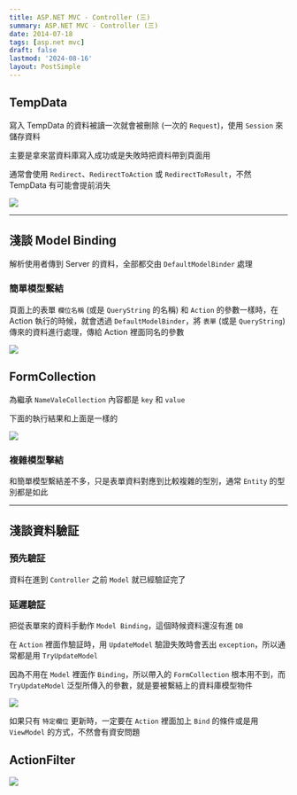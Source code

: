 ```yaml
---
title: ASP.NET MVC - Controller (三)
summary: ASP.NET MVC - Controller (三)
date: 2014-07-18
tags: [asp.net mvc]
draft: false
lastmod: '2024-08-16'
layout: PostSimple
---
```


## TempData

寫入 TempData 的資料被讀一次就會被刪除 (一次的 `Request`)，使用 `Session` 來儲存資料

主要是拿來當資料庫寫入成功或是失敗時把資料帶到頁面用

通常會使用 `Redirect`、`RedirectToAction` 或 `RedirectToResult`，不然 TempData 有可能會提前消失

![](/static/images/2014/aspnet-mvc-controller-03/01.webp)

---

## 淺談 Model Binding

解析使用者傳到 Server 的資料，全部都交由 `DefaultModelBinder` 處理

### 簡單模型繫結

頁面上的表單 `欄位名稱` (或是 `QueryString` 的名稱) 和 `Action` 的參數一樣時，在 Action 執行的時候，就會透過 `DefaultModelBinder`，將 `表單` (或是 `QueryString`) 傳來的資料進行處理，傳給 Action 裡面同名的參數

![](/static/images/2014/aspnet-mvc-controller-03/02.webp)

## FormCollection

為繼承 `NameValeCollection` 內容都是 `key` 和 `value`

下面的執行結果和上面是一樣的

![](/static/images/2014/aspnet-mvc-controller-03/03.webp)

### 複雜模型擊結

和簡單模型繫結差不多，只是表單資料對應到比較複雜的型別，通常 `Entity` 的型別都是如此

---

## 淺談資料驗証

### 預先驗証

資料在進到 `Controller` 之前 `Model` 就已經驗証完了

### 延遲驗証

把從表單來的資料手動作 `Model Binding`，這個時候資料還沒有進 `DB`

在 `Action` 裡面作驗証時，用 `UpdateModel` 驗證失敗時會丟出 `exception`，所以通常都是用 `TryUpdateModel`

因為不用在 `Model` 裡面作 `Binding`，所以帶入的 `FormCollection` 根本用不到，而 `TryUpdateModel` 泛型所傳入的參數，就是要被繫結上的資料庫模型物件

![](/static/images/2014/aspnet-mvc-controller-03/04.webp)

如果只有 `特定欄位` 更新時，一定要在 `Action` 裡面加上 `Bind` 的條件或是用 `ViewModel` 的方式，不然會有資安問題

## ActionFilter

![](/static/images/2014/aspnet-mvc-controller-03/05.webp)
